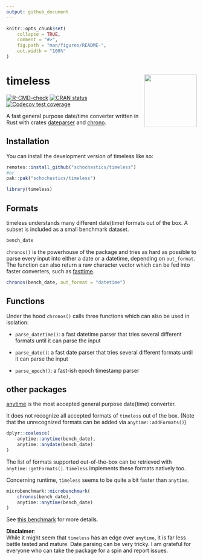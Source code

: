 ```yaml
---
output: github_document
---
```


<!-- README.md is generated from README.Rmd. Please edit that file -->

```r
knitr::opts_chunk$set(
    collapse = TRUE,
    comment = "#>",
    fig.path = "man/figures/README-",
    out.width = "100%"
)
```

# timeless <img src="man/figures/logo.png" align="right" height="139" alt="" />

<!-- badges: start -->
[![R-CMD-check](https://github.com/schochastics/timeless/actions/workflows/R-CMD-check.yaml/badge.svg)](https://github.com/schochastics/timeless/actions/workflows/R-CMD-check.yaml)
[![CRAN status](https://www.r-pkg.org/badges/version/timeless)](https://CRAN.R-project.org/package=timeless)
[![Codecov test coverage](https://codecov.io/gh/schochastics/timeless/branch/main/graph/badge.svg)](https://app.codecov.io/gh/schochastics/timeless?branch=main)
<!-- badges: end -->

A fast general purpose date/time converter written in Rust with crates [dateparser](https://crates.io/crates/dateparser) and [chrono](https://crates.io/crates/chrono).

## Installation

You can install the development version of timeless like so:

``` r
remotes::install_github("schochastics/timeless")
#or
pak::pak("schochastics/timeless")
```

```r
library(timeless)
```

## Formats

timeless understands many different date(time) formats out of the box. A subset is included as a small benchmark dataset.
```r
bench_date
```

`chronos()` is the powerhouse of the package and tries as hard as possible to parse every input into either
a date or a datetime, depending on `out_format`. The function can also return a raw character vector which can be fed into faster
converters, such as [fasttime](https://github.com/s-u/fasttime).
```r
chronos(bench_date, out_format = "datetime")
```
## Functions

Under the hood `chronos()` calls three functions which can also be used in isolation:

- `parse_datetime()`: a fast datetime parser that tries several different formats until it can parse the input

- `parse_date()`: a fast date parser that tries several different formats until it can parse the input

- `parse_epoch()`: a fast-ish epoch timestamp parser

## other packages

[anytime](https://github.com/eddelbuettel/anytime) is the most accepted general purpose date(time) converter.

It does not recognize all accepted formats of `timeless` out of the box. (Note that the unrecognized formats can be added via `anytime::addFormats()`)
```r
dplyr::coalesce(
    anytime::anytime(bench_date),
    anytime::anydate(bench_date)
)
```

The list of formats supported out-of-the-box can be retrieved with `anytime::getFormats()`.
`timeless` implements these formats natively too.

Concerning runtime, `timeless` seems to be quite a bit faster than `anytime`.
```r
microbenchmark::microbenchmark(
    chronos(bench_date),
    anytime::anytime(bench_date)
)
```

See [this benchmark](https://github.com/schochastics/timeless/blob/main/data-raw/benchmark.md) for more details.

**Disclaimer**:  
While it might seem that `timeless` has an edge over `anytime`, it is far less battle tested and
mature. Date parsing can be very tricky. I am grateful for everyone who can take the package for a spin and report issues.
